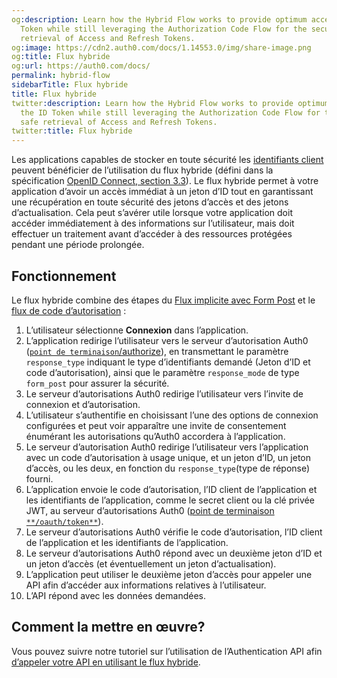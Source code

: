 ```yaml
---
og:description: Learn how the Hybrid Flow works to provide optimum access to the ID
  Token while still leveraging the Authorization Code Flow for the secure and safe
  retrieval of Access and Refresh Tokens.
og:image: https://cdn2.auth0.com/docs/1.14553.0/img/share-image.png
og:title: Flux hybride
og:url: https://auth0.com/docs/
permalink: hybrid-flow
sidebarTitle: Flux hybride
title: Flux hybride
twitter:description: Learn how the Hybrid Flow works to provide optimum access to
  the ID Token while still leveraging the Authorization Code Flow for the secure and
  safe retrieval of Access and Refresh Tokens.
twitter:title: Flux hybride
---
```


Les applications capables de stocker en toute sécurité les [identifiants client](/application-credentials) peuvent bénéficier de l’utilisation du flux hybride (défini dans la spécification [OpenID Connect, section 3.3](https://openid.net/specs/openid-connect-core-1_0.html#HybridFlowAuth)). Le flux hybride permet à votre application d’avoir un accès immédiat à un jeton d’ID tout en garantissant une récupération en toute sécurité des jetons d’accès et des jetons d’actualisation. Cela peut s’avérer utile lorsque votre application doit accéder immédiatement à des informations sur l’utilisateur, mais doit effectuer un traitement avant d’accéder à des ressources protégées pendant une période prolongée.

## Fonctionnement

Le flux hybride combine des étapes du [Flux implicite avec Form Post](/login/flows/implicit-flow-with-form-post) et le [flux de code d’autorisation](/login/flows/authorization-code-flow) :

1. L’utilisateur sélectionne **Connexion** dans l’application.
2. L’application redirige l’utilisateur vers le serveur d’autorisation Auth0 ([`point de terminaison`](https://auth0.com/docs/api/authentication#authorization-code-flow)[/authorize](https://auth0.com/docs/api/authentication#authorization-code-flow)), en transmettant le paramètre `response_type` indiquant le type d’identifiants demandé (Jeton d’ID et code d’autorisation), ainsi que le paramètre `response_mode` de type `form_post` pour assurer la sécurité.
3. Le serveur d’autorisations Auth0 redirige l’utilisateur vers l’invite de connexion et d’autorisation.
4. L’utilisateur s’authentifie en choisissant l’une des options de connexion configurées et peut voir apparaître une invite de consentement énumérant les autorisations qu’Auth0 accordera à l’application.
5. Le serveur d’autorisation Auth0 redirige l’utilisateur vers l’application avec un code d’autorisation à usage unique, et un jeton d’ID, un jeton d’accès, ou les deux, en fonction du `response_type`(type de réponse) fourni.
6. L’application envoie le code d’autorisation, l’ID client de l’application et les identifiants de l’application, comme le secret client ou la clé privée JWT, au serveur d’autorisations Auth0 ([point de terminaison `**/oauth/token**`](/api/authentication?http#authorization-code-flow43)).
7. Le serveur d’autorisations Auth0 vérifie le code d’autorisation, l’ID client de l’application et les identifiants de l’application.
8. Le serveur d’autorisations Auth0 répond avec un deuxième jeton d’ID et un jeton d’accès (et éventuellement un jeton d’actualisation).
9. L’application peut utiliser le deuxième jeton d’accès pour appeler une API afin d’accéder aux informations relatives à l’utilisateur.
10. L’API répond avec les données demandées.



## Comment la mettre en œuvre?

Vous pouvez suivre notre tutoriel sur l’utilisation de l’Authentication API afin [d’appeler votre API en utilisant le flux hybride](/login/flows/call-api-hybrid-flow).